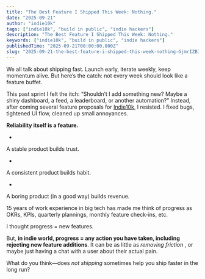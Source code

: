 ```yaml
---
title: "The Best Feature I Shipped This Week: Nothing."
date: "2025-09-21"
author: "indie10k"
tags: ["indie10k", "build in public", "indie hackers"]
description: "The Best Feature I Shipped This Week: Nothing."
keywords: ["indie10k", "build in public", "indie hackers"]
publishedTime: "2025-09-21T00:00:00.000Z"
slug: "2025-09-21-the-best-feature-i-shipped-this-week-nothing-GjmrIZBIp0iBcFb6qYeR"
---
```


We all talk about shipping fast. Launch early, iterate weekly, keep momentum alive.
But here’s the catch: not every week should look like a feature buffet.

This past sprint I felt the itch: “Shouldn’t I add something new? Maybe a shiny dashboard, a feed, a leaderboard, or another automation?”
Instead, after coming several feature proposals for [Indie10k](https://indie10k.com), I resisted. I fixed bugs, tightened UI flow, cleaned up small annoyances.

**Reliability itself is a feature.**

- 
A stable product builds trust.

- 
A consistent product builds habit.

- 
A boring product (in a good way) builds revenue.

15 years of work experience in big tech has made me think of progress as OKRs, KPIs, quarterly plannings, monthly feature check-ins, etc.

I thought progress = new features.

But, **in indie world, progress = any action you have taken, including rejecting new feature additions**. It can be as little as *removing friction* , or maybe just having a chat with a user about their actual pain.

What do you think—does *not shipping* sometimes help you ship faster in the long run?